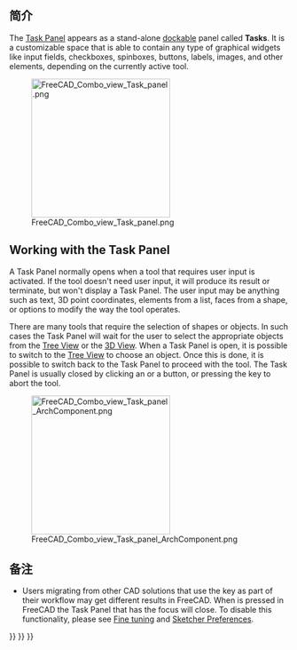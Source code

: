 <languages/>
{{TOCright}}

<span id="Introduction"></span>
== 简介 ==

The [[Task_Panel|Task Panel]] appears as a stand-alone [[Combo_view#Dock_Task_Panel_on_top_of_Combo_View|dockable]] panel called '''Tasks'''. It is a customizable space that is able to contain any type of graphical widgets like input fields, checkboxes, spinboxes, buttons, labels, images, and other elements, depending on the currently active tool.

[[File:FreeCAD_Combo_view_Task_panel.png|250px]]

{{Caption|Task Panel showing various tools when the [[PartDesign_Workbench|PartDesign Workbench]] is active, and a [[Sketch|sketch]] is selected.}}

== Working with the Task Panel ==

A Task Panel normally opens when a tool that requires user input is activated. If the tool doesn't need user input, it will produce its result or terminate, but won't display a Task Panel. The user input may be anything such as text, 3D point coordinates, elements from a list, faces from a shape, or options to modify the way the tool operates.

There are many tools that require the selection of shapes or objects. In such cases the Task Panel will wait for the user to select the appropriate objects from the [[Tree_View|Tree View]] or the [[3D_View|3D View]]. When a Task Panel is open, it is possible to switch to the [[Tree_View|Tree View]] to choose an object. Once this is done, it is possible to switch back to the Task Panel to proceed with the tool. The Task Panel is usually closed by clicking an {{Button|OK}} or a {{Button|Close}} button, or pressing the {{KEY|Esc}} key to abort the tool.

[[File:FreeCAD_Combo_view_Task_panel_ArchComponent.png|250px]]

{{Caption|Task Panel that opens when editing an [[Arch_Component|Arch Component]]. The Panel waits for the user to select objects that can be added or subtracted from the component.}}

<span id="Notes"></span>
==备注==

* Users migrating from other CAD solutions that use the {{KEY|ESC}} key as part of their workflow may get different results in FreeCAD. When {{KEY|ESC}} is pressed in FreeCAD the Task Panel that has the focus will close. To disable this functionality, please see [[Fine-tuning#Escape_key|Fine tuning]] and [[Sketcher_Preferences#General|Sketcher Preferences]].


{{Interface_navi{{#translation:}}}}
{{Std_Base_navi{{#translation:}}}}
{{Userdocnavi{{#translation:}}}}